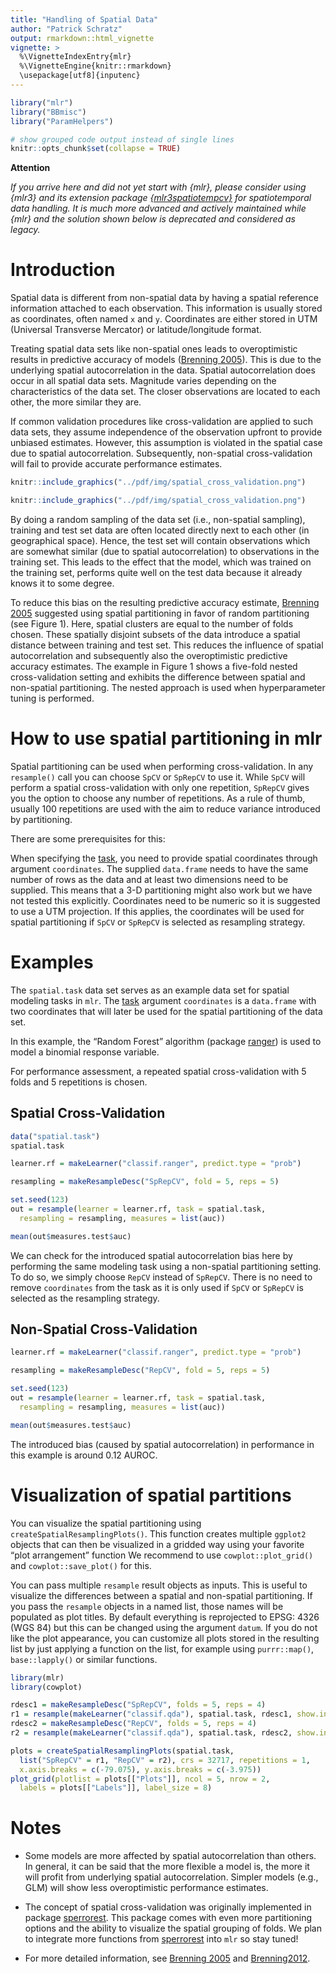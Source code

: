 ```yaml
---
title: "Handling of Spatial Data"
author: "Patrick Schratz"
output: rmarkdown::html_vignette
vignette: >
  %\VignetteIndexEntry{mlr}
  %\VignetteEngine{knitr::rmarkdown}
  \usepackage[utf8]{inputenc}
---
```


```r
library("mlr")
library("BBmisc")
library("ParamHelpers")

# show grouped code output instead of single lines
knitr::opts_chunk$set(collapse = TRUE)
```

**Attention**

*If you arrive here and did not yet start with {mlr}, please consider using {mlr3} and its extension package [{mlr3spatiotempcv}](https://mlr3spatiotempcv.mlr-org.com) for spatiotemporal data handling.*
*It is much more advanced and actively maintained while {mlr} and the solution shown below is deprecated and considered as legacy.*

# Introduction

Spatial data is different from non-spatial data by having a spatial reference information attached to each observation.
This information is usually stored as coordinates, often named `x` and `y`.
Coordinates are either stored in UTM (Universal Transverse Mercator) or latitude/longitude format.

Treating spatial data sets like non-spatial ones leads to overoptimistic results in predictive accuracy of models ([Brenning 2005](https://www.nat-hazards-earth-syst-sci.net/5/853/2005/)).
This is due to the underlying spatial autocorrelation in the data.
Spatial autocorrelation does occur in all spatial data sets.
Magnitude varies depending on the characteristics of the data set.
The closer observations are located to each other, the more similar they are.

If common validation procedures like cross-validation are applied to such data sets, they assume independence of the observation upfront to provide unbiased estimates.
However, this assumption is violated in the spatial case due to spatial autocorrelation.
Subsequently, non-spatial cross-validation will fail to provide accurate performance estimates.

```r
knitr::include_graphics("../pdf/img/spatial_cross_validation.png")
```

```r
knitr::include_graphics("../pdf/img/spatial_cross_validation.png")
```

By doing a random sampling of the data set (i.e., non-spatial sampling), training and test set data are often located directly next to each other (in geographical space).
Hence, the test set will contain observations which are somewhat similar (due to spatial autocorrelation) to observations in the training set.
This leads to the effect that the model, which was trained on the training set, performs quite well on the test data because it already knows it to some degree.

To reduce this bias on the resulting predictive accuracy estimate, [Brenning 2005](https://www.nat-hazards-earth-syst-sci.net/5/853/2005/) suggested using spatial partitioning in favor of random partitioning (see Figure 1).
Here, spatial clusters are equal to the number of folds chosen.
These spatially disjoint subsets of the data introduce a spatial distance between training and test set.
This reduces the influence of spatial autocorrelation and subsequently also the overoptimistic predictive accuracy estimates.
The example in Figure 1 shows a five-fold nested cross-validation setting and exhibits the difference between spatial and non-spatial partitioning.
The nested approach is used when hyperparameter tuning is performed.

# How to use spatial partitioning in mlr

Spatial partitioning can be used when performing cross-validation.
In any `resample()` call you can choose `SpCV` or `SpRepCV` to use it.
While `SpCV` will perform a spatial cross-validation with only one repetition, `SpRepCV` gives you the option to choose any number of repetitions.
As a rule of thumb, usually 100 repetitions are used with the aim to reduce variance introduced by partitioning.

There are some prerequisites for this:

When specifying the [task](task.html){target="_blank"}, you need to provide spatial coordinates through argument `coordinates`.
The supplied `data.frame` needs to have the same number of rows as the data and at least two dimensions need to be supplied.
This means that a 3-D partitioning might also work but we have not tested this explicitly.
Coordinates need to be numeric so it is suggested to use a UTM projection.
If this applies, the coordinates will be used for spatial partitioning if `SpCV` or `SpRepCV` is selected as resampling strategy.

# Examples

The `spatial.task` data set serves as an example data set for spatial modeling tasks in `mlr`.
The [task](task.html){target="_blank"} argument `coordinates` is a `data.frame` with two coordinates that will later be used for the spatial partitioning of the data set.

In this example, the "Random Forest" algorithm (package [ranger](&ranger::ranger)) is used to model a binomial response variable.

For performance assessment, a repeated spatial cross-validation with 5 folds and 5 repetitions is chosen.

## Spatial Cross-Validation

```r
data("spatial.task")
spatial.task

learner.rf = makeLearner("classif.ranger", predict.type = "prob")

resampling = makeResampleDesc("SpRepCV", fold = 5, reps = 5)

set.seed(123)
out = resample(learner = learner.rf, task = spatial.task,
  resampling = resampling, measures = list(auc))

mean(out$measures.test$auc)
```

We can check for the introduced spatial autocorrelation bias here by performing the same modeling task using a non-spatial partitioning setting.
To do so, we simply choose `RepCV` instead of `SpRepCV`.
There is no need to remove `coordinates` from the task as it is only used if `SpCV` or `SpRepCV` is selected as the resampling strategy.

## Non-Spatial Cross-Validation

```r
learner.rf = makeLearner("classif.ranger", predict.type = "prob")

resampling = makeResampleDesc("RepCV", fold = 5, reps = 5)

set.seed(123)
out = resample(learner = learner.rf, task = spatial.task,
  resampling = resampling, measures = list(auc))

mean(out$measures.test$auc)
```

The introduced bias (caused by spatial autocorrelation) in performance in this example is around 0.12 AUROC.

# Visualization of spatial partitions

You can visualize the spatial partitioning using `createSpatialResamplingPlots()`.
This function creates multiple `ggplot2` objects that can then be visualized in a gridded way using your favorite "plot arrangement" function
We recommend to use `cowplot::plot_grid()` and `cowplot::save_plot()` for this.

You can pass multiple `resample` result objects as inputs.
This is useful to visualize the differences between a spatial and non-spatial partitioning.
If you pass the `resample` objects in a named list, those names will be populated as plot titles.
By default everything is reprojected to EPSG: 4326 (WGS 84) but this can be changed using the argument `datum`.
If you do not like the plot appearance, you can customize all plots stored in the resulting list by just applying a function on the list, for example using `purrr::map()`, `base::lapply()` or similar functions.

```r
library(mlr)
library(cowplot)

rdesc1 = makeResampleDesc("SpRepCV", folds = 5, reps = 4)
r1 = resample(makeLearner("classif.qda"), spatial.task, rdesc1, show.info = FALSE)
rdesc2 = makeResampleDesc("RepCV", folds = 5, reps = 4)
r2 = resample(makeLearner("classif.qda"), spatial.task, rdesc2, show.info = FALSE)

plots = createSpatialResamplingPlots(spatial.task,
  list("SpRepCV" = r1, "RepCV" = r2), crs = 32717, repetitions = 1,
  x.axis.breaks = c(-79.075), y.axis.breaks = c(-3.975))
plot_grid(plotlist = plots[["Plots"]], ncol = 5, nrow = 2,
  labels = plots[["Labels"]], label_size = 8)
```

# Notes

* Some models are more affected by spatial autocorrelation than others.
In general, it can be said that the more flexible a model is, the more it will profit from underlying spatial autocorrelation.
Simpler models (e.g., GLM) will show less overoptimistic performance estimates.

* The concept of spatial cross-validation was originally implemented in package [sperrorest](https://pat-s.github.io/sperrorest/index.html){target="_blank"}.
This package comes with even more partitioning options and the ability to visualize the spatial grouping of folds.
We plan to integrate more functions from [sperrorest](https://pat-s.github.io/sperrorest/index.html){target="_blank"} into `mlr` so stay tuned!

* For more detailed information, see [Brenning 2005](https://www.nat-hazards-earth-syst-sci.net/5/853/2005/) and [Brenning2012](http://ieeexplore.ieee.org/document/6352393/).
